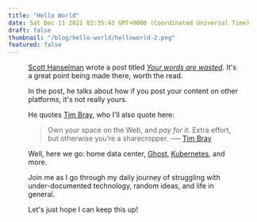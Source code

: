 ```yaml
---
title: "Hello World"
date: Sat Dec 11 2021 02:35:43 GMT+0000 (Coordinated Universal Time)
draft: false
thumbnail: "/blog/hello-world/helloworld-2.png"
featured: false
---
```


<Figure src="/blog/hello-world/helloworld-2.png" width={300} height={300} alt="The words 'Hello World' in neon green on a black background." />

[Scott Hanselman](https://twitter.com/shanselman) wrote a post titled _[Your words are wasted](https://www.hanselman.com/blog/your-words-are-wasted)._ It's a great point being made there, worth the read.

In the post, he talks about how if you post your content on other platforms, it's not really yours.

He quotes [Tim Bray](https://twitter.com/timbray), who I'll also quote here:

> Own your space on the Web, and _pay for it_. Extra effort, but otherwise you’re a sharecropper. -— [Tim Bray](http://www.tbray.org/ongoing/When/201x/2012/08/18/Blogodammerung)

Well, here we go: home data center, [Ghost](https://ghost.org/), [Kubernetes](https://kubernetes.io/), and more.

Join me as I go through my daily journey of struggling with under-documented technology, random ideas, and life in general.

Let's just hope I can keep this up!
